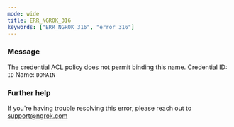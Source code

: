 ```yaml
---
mode: wide
title: ERR_NGROK_316
keywords: ["ERR_NGROK_316", "error 316"]
---
```


### Message

The credential ACL policy does not permit binding this name.
Credential ID: `ID`
Name: `DOMAIN`

### Further help

If you're having trouble resolving this error, please reach out to [support@ngrok.com](mailto:support@ngrok.com?subject=Help%20with%20ERR_NGROK_316)
